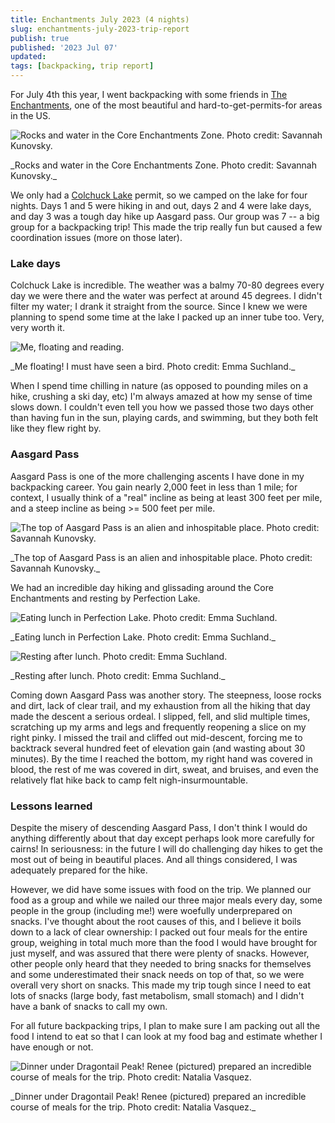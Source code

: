 ```yaml
---
title: Enchantments July 2023 (4 nights)
slug: enchantments-july-2023-trip-report
publish: true
published: '2023 Jul 07'
updated:
tags: [backpacking, trip report]
---
```


For July 4th this year, I went backpacking with some friends in [The
Enchantments](https://www.wta.org/go-hiking/hikes/enchantment-lakes), one of the
most beautiful and hard-to-get-permits-for areas in the US.

<img
  src="/images/enchantments-july-2023/rocks-and-water.jpg"
  alt="Rocks and water in the Core Enchantments Zone. Photo credit: Savannah Kunovsky."
/>
<p>
  _Rocks and water in the Core Enchantments Zone. Photo credit: Savannah
  Kunovsky._
</p>

We only had a [Colchuck Lake](https://www.wta.org/go-hiking/hikes/colchuck-lake)
permit, so we camped on the lake for four nights. Days 1 and 5 were hiking in
and out, days 2 and 4 were lake days, and day 3 was a tough day hike up
Aasgard pass. Our group was 7 -- a big group for a backpacking trip! This
made the trip really fun but caused a few coordination issues (more on those later).

### Lake days

Colchuck Lake is incredible. The weather was a balmy 70-80 degrees every day
we were there and the water was perfect at around 45 degrees. I didn't filter
my water; I drank it straight from the source. Since I knew we were planning to
spend some time at the lake I packed up an inner tube too. Very, very worth it.

<img
  src="/images/enchantments-july-2023/colchuck-lake-inner-tube.jpg"
  alt="Me, floating and reading."
/>
<p>_Me floating! I must have seen a bird. Photo credit: Emma Suchland._</p>

When I spend time chilling in nature (as opposed to pounding miles on a
hike, crushing a ski day, etc) I'm always amazed at how my sense of time slows
down. I couldn't even tell you how we passed those two days other than having fun
in the sun, playing cards, and swimming, but they both felt like they flew right
by.

### Aasgard Pass

Aasgard Pass is one of the more challenging ascents I have done in my backpacking
career. You gain nearly 2,000 feet in less than 1 mile; for context, I usually
think of a "real" incline as being at least 300 feet per mile, and a steep incline
as being >= 500 feet per mile.

<img
  src="/images/enchantments-july-2023/top-of-enchantments.jpg"
  alt="The top of Aasgard Pass is an alien and inhospitable place. Photo credit: Savannah Kunovsky."
/>
<p>
  _The top of Aasgard Pass is an alien and inhospitable place. Photo credit:
  Savannah Kunovsky._
</p>

We had an incredible day hiking and glissading around the Core Enchantments and
resting by Perfection Lake.

<img
  src="/images/enchantments-july-2023/lunch-in-perfection-lake.jpg"
  alt="Eating lunch in Perfection Lake. Photo credit: Emma Suchland."
/>
<p>_Eating lunch in Perfection Lake. Photo credit: Emma Suchland._</p>

<img
  src="/images/enchantments-july-2023/resting-at-perfection-lake-lunch.jpg"
  alt="Resting after lunch. Photo credit: Emma Suchland."
/>
<p>_Resting after lunch. Photo credit: Emma Suchland._</p>

Coming down Aasgard Pass was another story. The steepness, loose rocks and dirt,
lack of clear trail, and my exhaustion from all the hiking that day made the descent
a serious ordeal. I slipped, fell, and slid multiple times, scratching up my
arms and legs and frequently reopening a slice on my right pinky. I missed
the trail and cliffed out mid-descent, forcing me to backtrack several hundred
feet of elevation gain (and wasting about 30 minutes). By the time I reached
the bottom, my right hand was covered in blood, the rest of me was covered in
dirt, sweat, and bruises, and even the relatively flat hike back to camp
felt nigh-insurmountable.

### Lessons learned

Despite the misery of descending Aasgard Pass, I don't think I would do anything
differently about that day except perhaps look more carefully for cairns! In
seriousness: in the future I will do challenging day hikes to get the most out
of being in beautiful places. And all things considered, I was adequately prepared
for the hike.

However, we did have some issues with food on the trip. We planned our food as a
group and while we nailed our three major meals every day, some people in the
group (including me!) were woefully underprepared on snacks. I've thought about
the root causes of this, and I believe it boils down to a lack of clear ownership:
I packed out four meals for the entire group, weighing in total much more than the
food I would have brought for just myself, and was assured that there were plenty of
snacks. However, other people only heard that they needed to bring snacks for
themselves and some underestimated their snack needs on top of that, so we were overall
very short on snacks. This made my trip tough since I need to eat lots of snacks
(large body, fast metabolism, small stomach) and I didn't have a bank of snacks
to call my own.

For all future
backpacking trips, I plan to make sure I am packing out all the food I intend
to eat so that I can look at my food bag and estimate whether I have enough or not.

<img
  src="/images/enchantments-july-2023/renee-and-dragontail.jpg"
  alt="Dinner under Dragontail Peak! Renee (pictured) prepared an incredible course of meals for the trip. Photo credit: Natalia Vasquez."
/>
<p>
  _Dinner under Dragontail Peak! Renee (pictured) prepared an incredible course
  of meals for the trip. Photo credit: Natalia Vasquez._
</p>
